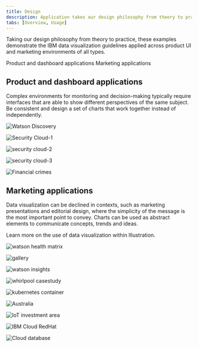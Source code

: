 ```yaml
---
title: Design
description: Application takes our design philosophy from theory to practice, as shown in these examples of the IBM Data Vis guidelines at work in the real world.
tabs: [Overview, Usage]
---
```






<PageDescription>

Taking our design philosophy from theory to practice, these examples demonstrate the IBM data visualization guidelines applied across product UI and marketing environments of all types.
</PageDescription>

<AnchorLinks>

  <AnchorLink>Product and dashboard applications</AnchorLink>
  <AnchorLink>Marketing applications</AnchorLink>
</AnchorLinks>

## Product and dashboard applications

Complex environments for monitoring and decision-making typically require interfaces that are able to show different perspectives of the same subject. Be consistent and design a set of charts that work together instead of independently.

<ImageGallery className="show">

<ImageGalleryImage  alt="Watson Discovery" title="Watson Discovery" col={8}>

![Watson Discovery](./images/Usage/product_and_dashboard/IBM_Watson_Discovery_Demo_ok.png)


</ImageGalleryImage>
<ImageGalleryImage alt="Security Cloud-1" title="Security Cloud-1" col={4}>

![Security Cloud-1](./images/Usage/product_and_dashboard/IBM_Security_Cloud_Prototype_ok.png)


</ImageGalleryImage>
<ImageGalleryImage alt="security cloud-2" title="security cloud-2" col={4}>

![security cloud-2](./images/Usage/product_and_dashboard/IBM_Security_Cloud_Prototype_2_ok.png)


</ImageGalleryImage>
<ImageGalleryImage alt="security cloud-3" title="security cloud-3" col={8}>

![security cloud-3](./images/Usage/product_and_dashboard/IBM_Security_CloudPrototype_ok.png)


</ImageGalleryImage>
<ImageGalleryImage alt="Watson Discovery Demo" title="Watson Discovery Demo" col={8}>

![Financial crimes](./images/Usage/product_and_dashboard/IBM_Financial_Crimes_ok.png)


</ImageGalleryImage>
</ImageGallery>


## Marketing applications

<Row>
<Column colMd={5} colLg={8}>

Data visualization can be declined in contexts, such as marketing presentations and editorial design, where the simplicity of the message is the most important point to convey. Charts can be used as abstract elements to communicate concepts, trends and ideas.

</Column>
<Column colMd={2} colLg={3}>

<div className="mini-card-container">

<p className="description">Learn more on the use of data visualization within Illustration.</p>

<MiniCard link="https://www.ibm.com/design/language/illustration/overview/" labelName="Illustration" iconImage={beeImage} altText="bee"></MiniCard>

</div>

</Column>
</Row>



<ImageGallery className="show">

<ImageGalleryImage  alt="watson health matrix" title="watson health matrix" col={4}>

![watson health matrix](./images/Usage/marketing_applications/IBM_Watson_Health_metrics_ok.png)


</ImageGalleryImage>
<ImageGalleryImage alt="gallery" title="gallery" col={8}>

![gallery](./images/Usage/marketing_applications/gallery-37_ok.png)

</ImageGalleryImage>
<ImageGalleryImage alt="watson insights" title="watson insights" col={4}>

</ImageGalleryImage>
<ImageGalleryImage alt="watson insights" title="watson insights" col={4}>

![watson insights](./images/Usage/marketing_applications/watson_insights_ok.png)

</ImageGalleryImage>
<ImageGalleryImage alt="whirlpool casestudy" title="whirlpool casestudy" col={4}>

![whirlpool casestudy](./images/Usage/marketing_applications/whirlpool_casestudy_ok.png)


</ImageGalleryImage>
<ImageGalleryImage alt="kubernetes container" title="kubernetes container" col={8}>

![kubernetes container](./images/Usage/marketing_applications/kubernetes_container_ok.png)


</ImageGalleryImage>

<ImageGalleryImage alt="Australia" title="Australia" col={4}>

</ImageGalleryImage>
<ImageGalleryImage alt="Australia" title="Australia" col={4}>

![Australia](./images/Usage/marketing_applications/Australia_85_ok.png)


</ImageGalleryImage>
<ImageGalleryImage alt="IoT investment area" title="IoT investment area" col={4}>

![IoT investment area](./images/Usage/marketing_applications/IoT_investment_area_ok.png)


</ImageGalleryImage>
<ImageGalleryImage alt="IBM Cloud RedHat" title="IBM Cloud RedHat" col={4}>

![IBM Cloud RedHat](./images/Usage/marketing_applications/IBM_Cloud_RedHat_ok.png)


</ImageGalleryImage>

<ImageGalleryImage alt="Cloud database" title="Cloud database" col={8}>

![Cloud database](./images/Usage/marketing_applications/Cloud_database_ok.png)


</ImageGalleryImage>

</ImageGallery>